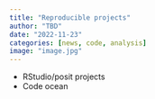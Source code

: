 ```yaml
---
title: "Reproducible projects"
author: "TBD"
date: "2022-11-23"
categories: [news, code, analysis]
image: "image.jpg"
---
```


- RStudio/posit projects
- Code ocean
